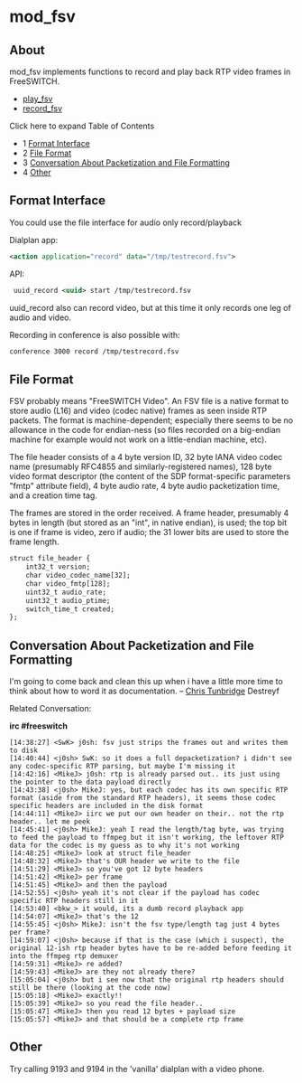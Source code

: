 
# mod_fsv 

 

## About

mod\_fsv implements functions to record and play back RTP video frames in FreeSWITCH.

* [play\_fsv](./mod-fsv/Play-fsv_13173498.mdx#about)
* [record\_fsv](./mod-fsv/Record-FSV_13173603.mdx#about)

Click here to expand Table of Contents

* 1 [Format Interface](#format-interface)
* 2 [File Format](#file-format)
* 3 [Conversation About Packetization and File Formatting](#conversation-about-packetization-and-file-formatting)
* 4 [Other](#other)

## Format Interface

You could use the file interface for audio only record/playback

Dialplan app:

```xml
<action application="record" data="/tmp/testrecord.fsv">
```

API:

```xml
 uuid_record <uuid> start /tmp/testrecord.fsv 
```

  
uuid\_record also can record video, but at this time it only records one leg of audio and video.

Recording in conference is also possible with:

```xml
conference 3000 record /tmp/testrecord.fsv
```

## File Format

FSV probably means "FreeSWITCH Video". An FSV file is a native format to store audio (L16) and video (codec native) frames as seen inside RTP packets. The format is machine-dependent; especially there seems to be no allowance in the code for endian-ness (so files recorded on a big-endian machine for example would not work on a little-endian machine, etc).

The file header consists of a 4 byte version ID, 32 byte IANA video codec name (presumably RFC4855 and similarly-registered names), 128 byte video format descriptor (the content of the SDP format-specific parameters "fmtp" attribute field), 4 byte audio rate, 4 byte audio packetization time, and a creation time tag.

The frames are stored in the order received. A frame header, presumably 4 bytes in length (but stored as an "int", in native endian), is used; the top bit is one if frame is video, zero if audio; the 31 lower bits are used to store the frame length.

```xml
struct file_header {
	int32_t version;
	char video_codec_name[32];
	char video_fmtp[128];
	uint32_t audio_rate;
	uint32_t audio_ptime;
	switch_time_t created;
};
```

## Conversation About Packetization and File Formatting

I'm going to come back and clean this up when i have a little more time to think about how to word it as documentation. – [Chris Tunbridge](https://freeswitch.org/confluence/display/~Destreyf) Destreyf

Related Conversation:

**irc #freeswitch**

```text
[14:38:27] <SwK> j0sh: fsv just strips the frames out and writes them to disk
[14:40:44] <j0sh> SwK: so it does a full depacketization? i didn't see any codec-specific RTP parsing, but maybe I'm missing it
[14:42:16] <MikeJ> j0sh: rtp is already parsed out.. its just using the pointer to the data payload directly
[14:43:38] <j0sh> MikeJ: yes, but each codec has its own specific RTP format (aside from the standard RTP headers), it seems those codec specific headers are included in the disk format
[14:44:11] <MikeJ> iirc we put our own header on their.. not the rtp header.. let me peek
[14:45:41] <j0sh> MikeJ: yeah I read the length/tag byte, was trying to feed the payload to ffmpeg but it isn't working, the leftover RTP data for the codec is my guess as to why it's not working
[14:48:25] <MikeJ> look at struct file_header
[14:48:32] <MikeJ> that's OUR header we write to the file
[14:51:29] <MikeJ> so you've got 12 byte headers
[14:51:42] <MikeJ> per frame
[14:51:45] <MikeJ> and then the payload
[14:52:55] <j0sh> yeah it's not clear if the payload has codec specific RTP headers still in it
[14:53:40] <bkw_> it would, its a dumb record playback app
[14:54:07] <MikeJ> that's the 12
[14:55:45] <j0sh> MikeJ: isn't the fsv type/length tag just 4 bytes per frame?
[14:59:07] <j0sh> because if that is the case (which i suspect), the original 12-ish rtp header bytes have to be re-added before feeding it into the ffmpeg rtp demuxer
[14:59:31] <MikeJ> re added?
[14:59:43] <MikeJ> are they not already there?
[15:05:04] <j0sh> but i see now that the original rtp headers should still be there (looking at the code now)
[15:05:18] <MikeJ> exactly!!
[15:05:39] <MikeJ> so you read the file header..
[15:05:47] <MikeJ> then you read 12 bytes + payload size
[15:05:57] <MikeJ> and that should be a complete rtp frame 
```

## Other

Try calling 9193 and 9194 in the 'vanilla' dialplan with a video phone.

  


